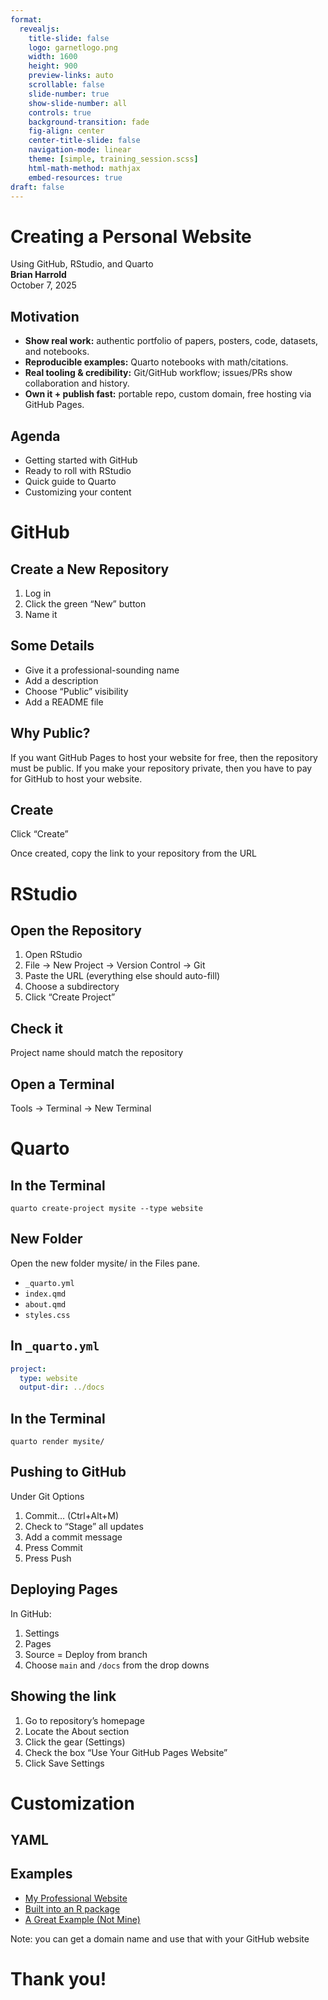 ```yaml
---
format:
  revealjs:
    title-slide: false
    logo: garnetlogo.png
    width: 1600
    height: 900
    preview-links: auto
    scrollable: false
    slide-number: true
    show-slide-number: all
    controls: true
    background-transition: fade
    fig-align: center
    center-title-slide: false
    navigation-mode: linear
    theme: [simple, training_session.scss]
    html-math-method: mathjax
    embed-resources: true
draft: false
---
```


# Creating a Personal Website {.title-slide}
<div class="subtitle">Using GitHub, RStudio, and Quarto</div>
<div class="byline"><strong>Brian Harrold</strong><br>October 7, 2025</div>

## Motivation

- **Show real work:** authentic portfolio of papers, posters, code, datasets, and notebooks.
- **Reproducible examples:** Quarto notebooks with math/citations.
- **Real tooling & credibility:** Git/GitHub workflow; issues/PRs show collaboration and history.
- **Own it + publish fast:** portable repo, custom domain, free hosting via GitHub Pages.

## Agenda

- Getting started with GitHub
- Ready to roll with RStudio
- Quick guide to Quarto
- Customizing your content

# GitHub

## Create a New Repository

1. Log in
2. Click the green "New" button
3. Name it

## Some Details

- Give it a professional-sounding name
- Add a description
- Choose "Public" visibility
- Add a README file

## Why Public?

If you want GitHub Pages to host your website for free, then the repository must be public. If you make your repository private, then you have to pay for GitHub to host your website.

## Create

Click "Create"


::: {.fragment}
Once created, copy the link to your repository from the URL
:::

# RStudio

## Open the Repository

1. Open RStudio
2. File -> New Project -> Version Control -> Git
3. Paste the URL (everything else should auto-fill)
4. Choose a subdirectory
5. Click "Create Project"

## Check it

Project name should match the repository

## Open a Terminal

Tools -> Terminal -> New Terminal

# Quarto

## In the Terminal

`quarto create-project mysite --type website`

## New Folder

Open the new folder mysite/ in the Files pane.

* `_quarto.yml`
* `index.qmd`
* `about.qmd`
* `styles.css`

## In `_quarto.yml`

```yaml
project:
  type: website
  output-dir: ../docs
```

## In the Terminal

`quarto render mysite/`

## Pushing to GitHub

Under Git Options

1. Commit... (Ctrl+Alt+M)
2. Check to "Stage" all updates
3. Add a commit message
4. Press Commit
5. Press Push

## Deploying Pages

In GitHub: 

1. Settings
2. Pages
3. Source = Deploy from branch
4. Choose `main` and `/docs` from the drop downs

## Showing the link

1. Go to repository's homepage
2. Locate the About section
3. Click the gear (Settings)
4. Check the box "Use Your GitHub Pages Website"
5. Click Save Settings

# Customization








## YAML






## Examples

* [My Professional Website](https://stat-brain.github.io/bharrold/)
* [Built into an R package](https://stat-brain.github.io/cohortED/)
* [A Great Example (Not Mine)](https://silviacanelon.com/)

::: {.fragment}
Note: you can get a domain name and use that with your GitHub website
:::

# Thank you!
